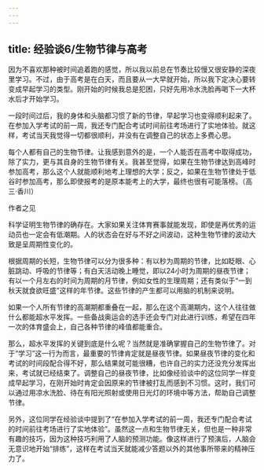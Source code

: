 ```yaml
---
---
---
```

title: 经验谈6/生物节律与高考
---




因为不喜欢那种被时间追着跑的感觉，所以我以前总在节奏比较慢又很安静的深夜里学习。不过，由于高考是在白天，而且要从一大早就开始，所以我下定决心要转变成早起学习的类型。刚开始的时候我总是犯困，只好先用冷水洗脸再喝下一大杯水后才开始学习。

一段时间过后，我的身体和头脑都习惯了新的节律，早起学习也变得顺利起来了。在参加入学考试的前一周，我还专门配合考试时间前往考场进行了实地体验。就这样，考试当天我觉得一切都很顺利，并没有在调整自己的状态上多费心思。

每个人都有自己的生物节律。让我感到意外的是，一个人能否在高考中取得成功，除了实力，更与其自身的生物节律有关。我甚至觉得，如果在生物节律达到高峰时参加高考，那么这个人就能顺利地考上理想的大学；反之，如果在生物节律处于低谷时参加高考，那么即使报考的是原本能考上的大学，最终也很有可能落榜。（高三·香川）





作者之见


科学证明生物节律的确存在。大家如果关注体育赛事就能发现，即使是再优秀的运动员也一定会有低潮期。人的状态会在好与不好之间波动，这种生物节律的波动大致是呈周期性变化的。

根据周期的长短，生物节律可以分为很多种：有以秒为周期的节律，比如眨眼、心脏跳动、呼吸的节律等；有白天活动晚上睡觉，即以24小时为周期的昼夜节律；有以一个月左右的时间为周期的月节律，例如女性的生理周期；还有类似于“一到秋天就食欲旺盛”这样的年节律。这些节律的产生都可以用脑的机制来说明。

如果一个人所有节律的高潮期都重叠在一起，那么在这个高潮期内，这个人往往做什么都能超水平发挥。一些备战奥运会的选手还会专门对此进行训练，希望在四年一次的体育盛会上，自己各种节律的峰值都能重合。

那么，超水平发挥的关键到底是什么呢？当然就是准确掌握自己的生物节律了。对于“学习”这一行为而言，最重要的节律肯定就是昼夜节律。如果昼夜节律的变化和考试的时间段配合得不好，那么结果就可能很糟，也许自己的实力还没充分发挥出来，考试就已经结束了。调整自己的昼夜节律，比如像经验谈中的这位同学一样变成早起学习，在刚开始时肯定会因原来的节律被打乱而感到不习惯。这时，我们可以通过用凉水洗脸、待在有阳光照射或使用日光灯的环境中等方法，帮助自己调整节律。

另外，这位同学在经验谈中提到了“在参加入学考试的前一周，我还专门配合考试的时间前往考场进行了实地体验”。虽然这一点和生物节律无关，但也是一种非常有趣的技巧，因为这种技巧利用了人脑的预测功能。像这样进行了预演后，人脑会无意识地开始“排练”，这样在考试当天就能减少答题以外的其他事所带来的精神压力了。